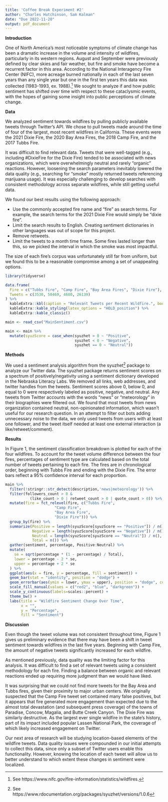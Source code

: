 ```yaml
---
title: 'Coffee Break Experiment #2'
author: "Charles Hutchinson, Sam Kalman"
date: "Due 2022-11-20"
output: pdf_document
---
```


**Introduction**

One of North America's most noticeable symptoms of climate change has been a dramatic increase in the volume and intensity of wildfires, particularly in its western regions. August and September were previously defined by clear skies and fair weather, but fire and smoke have become a recurrent factor in this area. According to the National Interagency Fire Center (NIFC), more acreage burned nationally in each of the last seven years than any single year but one in the first ten years this data was collected (1983-1993, ex. 1988).^[See https://www.nifc.gov/fire-information/statistics/wildfires.] We sought to analyze if and how public sentiment has shifted over time with respect to these cataclysmic events, with the hopes of gaining some insight into public perceptions of climate change.

**Data**

We analyzed sentiment towards wildfires by pulling publicly available tweets through Twitter's API. We chose to pull tweets made around the time of four of the largest, most recent wildfires in California. These events were the 2021 Dixie Fire, the 2020 Bay Area Fires, the 2018 Camp Fire, and the 2017 Tubbs Fire.

It was difficult to find relevant data. Tweets that were well-tagged (e.g., including #DixieFire for the Dixie Fire) tended to be associated with news organizations, which were overwhelmingly neutral and rarely "organic" reactions. However, loosening the search parameters inevitably lowered the data quality (e.g., searching for "smoke" mostly returned tweets referencing marijuana usage). It was especially challenging to develop searches with consistent methodology across separate wildfires, while still getting useful data.

We found our best results using the following approach:

* Use the commonly accepted fire name and "fire" as search terms. For example, the search terms for the 2021 Dixie Fire would simply be "dixie fire".
* Limit the search results to English. Creating sentiment dictionaries in other languages was out of scope for this project.
* Remove retweets.
* Limit the tweets to a month time frame. Some fires lasted longer than this, so we picked the interval in which the smoke was most impactful.

The size of each fire's corpus was unfortunately still far from uniform, but we found this to be a reasonable compromise among a set of unappealing options.

```r
library(tidyverse)

data.frame(
  Fire = c("Tubbs Fire", "Camp Fire", "Bay Area Fires", "Dixie Fire"),
  Tweets = c(3530, 50469, 4680, 26139)
) %>%
  kableExtra::kbl(caption = "Relevant Tweets per Recent Wildfire.", booktabs = T, linesep = "", digits = 2) %>%
  kableExtra::kable_styling(latex_options = "HOLD_position") %>%
  kableExtra::kable_classic()
```

```r
main <- read_csv("MainSentiment.csv") 

main <- main %>% 
  mutate(syuzScore = case_when(syuzhet > 0 ~ "Positive", 
                               syuzhet < 0 ~ "Negative",
                               syuzhet == 0 ~ "Neutral"))
```

**Methods**

We used a sentiment analysis algorithm from the syuzhet^[See https://www.rdocumentation.org/packages/syuzhet/versions/1.0.6] package to analyze our Twitter data. The syuzhet package returns sentiment scores on a spectrum of positively/negativity using a sentiment dictionary developed in the Nebraska Literacy Labs. We removed all links, web addresses, and twitter handles from the tweets. Sentiment scores above 0, below 0, and equal to 0 were respectively labeled as positive, negative, and neutral. Any tweets from Twitter accounts with the words "news" or "meteorology" in their biographies were filtered out. We found that most tweets from news organization contained neutral, non-opinionated information, which wasn't useful for our research question. In an attempt to filter out bots adding unnecessary noise to the data, we only used tweets from users with at least one follower, and the tweet itself needed at least one external interaction (a like/retweet/comment).

**Results**

In Figure 1, the sentiment classification breakdown is plotted for each of the four wildfires. To account for the tweet volume difference between the four fires, percentages of sentiment type are calculated based on the total number of tweets pertaining to each fire. The fires are in chronological order, beginning with Tubbs Fire and ending with the Dixie Fire. The error bars reflect a 95% confidence interval for each proportion.

```r
main %>%
  filter(!stringr::str_detect(description,'news|meteorology')) %>%
  filter(followers_count > 0 & 
           (like_count > 0 | retweet_count > 0 | quote_count > 0)) %>%
  mutate(fire = fct_relevel(fire, c("Tubbs Fire", 
                      "Camp Fire", 
                      "Bay Area Fire", 
                      "Dixie Fire"))) %>%
  group_by(fire) %>%
  summarize(Positive = length(syuzScore[syuzScore == "Positive"]) / n(),
            Negative = length(syuzScore[syuzScore == "Negative"]) / n(),
            Neutral = length(syuzScore[syuzScore == "Neutral"]) / n(),
            Total = n()) %>%
  gather(sentiment, percentage, Positive:Neutral) %>%
  mutate(
    se = sqrt(percentage * (1 - percentage) / Total),
    lower = percentage - 2 * se,
    upper = percentage + 2 * se
  ) %>%
  ggplot(aes(x = fire, y = percentage, fill = sentiment)) +
  geom_bar(stat = "identity", position = "dodge") +
  geom_errorbar(aes(ymin = lower, ymax = upper), position = "dodge", color = "black") +
  scale_fill_manual(values = c("red2", "blue", "darkgreen")) + 
  scale_y_continuous(labels=scales::percent) +
  theme_bw() +
  labs(title = "Wildfire Sentiment Change Over Time",
       x = "",
       y = "Percentage",
       fill = "Sentiment")
```

**Discussion**

Even though the tweet volume was not consistent throughout time, Figure 1 gives us preliminary evidence that there may have been a shift in tweet sentiment towards wildfires in the last five years. Beginning with Camp Fire, the amount of negative tweets significantly increased for each wildfire.

As mentioned previously, data quality was the limiting factor for this analysis. It was difficult to find a set of relevant tweets using a consistent methodology for each fire. Finding a balance between organic and relevant reactions ended up requiring more judgment than we would have liked.

It was surprising that we could not find more tweets for the Bay Area and Tubbs fires, given their proximity to major urban centers. We originally suspected that the Camp Fire tweet set contained many false positives, but it appears that fire generated more engagement than expected due to the almost total devastation (and subsequent press coverage) of the towns of Paradise, Concow, Magalia, and Butte Creek Canyon. The Dixie Fire was similarly destructive. As the largest ever single wildfire in the state's history, part of its impact included popular Lassen National Park, the coverage of which likely increased engagement on Twitter.

Our next area of research will be studying location-based elements of the wildfire tweets. Data quality issues were compounded in our initial attempts to collect this data, since only a subset of Twitter users enable this functionality. However, knowing the location of each tweet will allow us to better understand to which extent these changes in sentiment were localized.